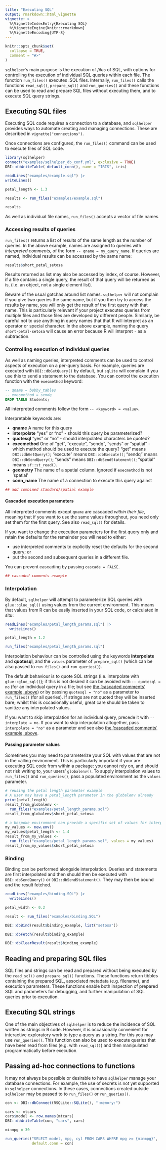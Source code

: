 ```yaml
---
title: "Executing SQL"
output: rmarkdown::html_vignette
vignette: >
  %\VignetteIndexEntry{Executing SQL}
  %\VignetteEngine{knitr::rmarkdown}
  %\VignetteEncoding{UTF-8}
---
```


```r
knitr::opts_chunk$set(
  collapse = TRUE,
  comment = "#>"
)
```

`sqlhelper`'s main purpose is the execution of _files_ of SQL, with options for
controlling the execution of individual SQL queries within each file. The
function `run_files()` executes .SQL files. Internally, `run_files()` calls the
functions `read_sql()`, `prepare_sql()` and `run_queries()` and these functions
can be used to read and prepare SQL files without executing them, and to execute SQL query strings.

## Executing SQL files

Executing SQL code requires a connection to a database, and `sqlhelper` provides ways to automate creating and managing connections. These are described in `vignette("connections")`.

Once connections are configured, the `run_files()` command can be used to
execute files of SQL code.

```r
library(sqlhelper)
connect("examples/sqlhelper_db_conf.yml", exclusive = TRUE)
DBI::dbWriteTable( default_conn(), name = "IRIS", iris)

readLines("examples/example.sql") |>
writeLines()

petal_length <- 1.3

results <- run_files("examples/example.sql")

results
```

As well as individual file names, `run_files()` accepts a vector of file names. 

### Accessing results of queries

`run_files()` returns a list of results of the same length as the number of
queries. In the above example, names are assigned to queries with _interpreted comments_, 
of the form `-- qname = my_query_name`. If queries are named, individual results
can be accessed by the same name:

```r
results$short_petal_setosa
```

Results returned as list may also be accessed by index, of course. However, if a file contains a single query, the result of that query will be returned as is, (i.e. an object, not a single element list).

Beware of the usual gotchas around list names. `sqlhelper` will not complain if
you give two queries the same name, but if you then try to access the results by
name, you will only get the result of the first query with that name. This is
particularly relevant if your project executes queries from multiple files and
those files are developed by different people. Similarly, be careful not to use
anything in query names that that R will interpret as an operator or special
character. In the above example, naming the query `short-petal-setosa` will
cause an error because R will interpret `-` as a subtraction.

### Controlling execution of individual queries

As well as naming queries, interpreted comments can be used to control
aspects of execution on a per-query basis. For example, queries are
executed with `DBI::dbGetQuery()` by default, but `sqlite` will
complain if you use this to send a statement to the database. You can
control the execution function with the `execmethod` keyword:

```sql
-- qname = bobby_tables
-- execmethod = sendq
DROP TABLE Students;
```

All interpreted comments follow the form `-- <keyword> = <value>`.

Interpretable keywords are:

* __qname__ A name for this query
* __interpolate__ "yes" or "no" - should this query be parameterized?
* __quotesql__ "yes" or "no" - should interpolated characters be quoted?
* __execmethod__ One of "get", "execute", "sendq", "sends" or "spatial" - which
method should be used to execute the query? "get" means `DBI::dbGetQuery()`;
"execute" means `DBI::dbExecute()`; "sendq" means `DBI::dbSendQuery()`; "sends"
means `DBI::dbSendStatement()`; "spatial" means `sf::st_read()`.
* __geometry__ The name of a spatial column. Ignored if `execmethod` is not 'spatial'
* __conn_name__ The name of a connection to execute this query against

```r
## add combined standard/spatial example
```

#### Cascaded execution parameters {#cascade}
All interpreted comments except `qname` are cascaded _within their file_,
meaning that if you want to use the same values throughout, you need only set
them for the first query. See also `read_sql()` for details. 

If you want to change the execution parameters for the first query only and
retain the defaults for the remainder you will need to either:

* use interpreted comments to explicitly reset the defaults for the second query; or
* put the second and subsequent queries in a different file.

You can prevent cascading by passing `cascade = FALSE`.

```r
## cascaded comments example
```

### Interpolation

By default, `sqlhelper` will attempt to parameterize SQL queries with
`glue::glue_sql()` using values from the current environment. This means that values from R can be easily inserted in your SQL code, or calculated in situ:

```r
readLines("examples/petal_length_params.sql") |>
  writeLines()

petal_length = 1.2

run_files("examples/petal_length_params.sql")
```

Interpolation behaviour can be controlled using the keywords
__interpolate__ and __quotesql__, and the `values` parameter of `prepare_sql()`
(which can be also passed to `run_files()` and `run_queries()`).

The default behaviour is to quote SQL strings (i.e. interpolate with
`glue::glue_sql()`); if this is not desired it can be avoided with `-- quotesql
= no` (for an individual query in a file; but see [the 'cascaded comments'
example, above](#cascade)) or by passing `quotesql = "no"` as a parameter to
`run_files()` (for all queries). If strings are not quoted they will be inserted
bare; whilst this is occasionally useful, great care should be taken to sanitize
any interpolated values.

If you want to skip interpolation for an individual query, precede it with 
`-- interplate = no`. If you want to skip interpolation altogether, pass
`interpolate = "no"` as a parameter and see also [the 'cascaded comments'
example, above](#cascade).

#### Passing parameter values {#values}

Sometimes you may need to parameterize your SQL with values that are not in the
calling environment. This is particularly important if your are executing SQL
code from within a package: you cannot rely on, and should not risk writing to,
your users' `globalenv()`. To supply interpolation values to `run_files()` and
`run_queries()`, pass a populated environment as the `values` parameter.

```r
# reusing the petal length parameter example
# A user may have a petal_length parameter in the globalenv already
print(petal_length)
result_from_globalenv <-
  run_files("examples/petal_length_params.sql")
result_from_globalenv$short_petal_setosa

# a bespoke environment can provide a specific set of values for interpolation
my_values <- new.env()
my_values$petal_length <- 1.4
result_from_my_values <-
  run_files("examples/petal_length_params.sql", values = my_values)
result_from_my_values$short_petal_setosa
```
### Binding

Binding can be performed alongside interpolation. Queries and statements are
first interpolated and then should then be executed with `DBI::dbSendQuery()` or
`DBI::dbSendStatement()`. They may then be bound and the result fetched.

```r
readLines("examples/binding.SQL") |>
  writeLines()

petal_width <- 0.2

result <- run_files("examples/binding.SQL")

DBI::dbBind(result$binding_example, list("setosa"))

DBI::dbFetch(result$binding_example)

DBI::dbClearResult(result$binding_example)

```

## Reading and preparing SQL files

SQL files and strings can be read and prepared without being executed by the
`read_sql()` and `prepare_sql()` functions. These functions return tibbles
containing the prepared SQL, associated metadata (e.g. filename), and execution
parameters. These functions enable both inspection of prepared SQL and
parameters for debugging, and further manipulation of SQL queries prior to
execution.

## Executing SQL strings

One of the main objectives of `sqlhelper` is to reduce the incidence of SQL
written as strings in R code. However, it is occasionally convenient for
interactive exploratory work to type a query as a string. For this you may use
`run_queries()`. This function can also be used to execute queries that have
been read from files (e.g. with `read_sql()`) and then manipulated
programmatically before execution.

## Passing ad-hoc connections to functions

It may not always be possible or desirable to have `sqlhelper` manage your
database connections. For example, the use of secrets is not yet supported in
`sqlhelper` connections. In these cases, connections created outside `sqlhelper` may be passed to to `run_files()` or `run_queries()`.

```r

con <- DBI::dbConnect(RSQLite::SQLite(), ":memory:")

cars <- mtcars
cars$model <- row.names(mtcars)
DBI::dbWriteTable(con, "cars", cars)

minmpg = 30

run_queries("SELECT model, mpg, cyl FROM CARS WHERE mpg >= {minmpg}",
            default.conn = con)

```

